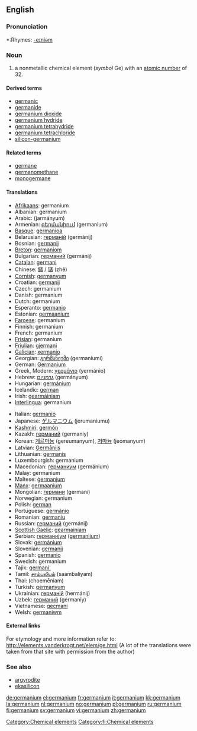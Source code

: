 ==English==
{{elements|Ge|gallium|Ga|arsenic|As}}

===Pronunciation===
*:Rhymes: [[Rhymes:English:-eɪniəm|-eɪniəm]]

=== Noun ===
{{en-noun|-}}
{{wikipedia}}

# a nonmetallic chemical element (''symbol'' Ge) with an [[atomic number]] of 32.

====Derived terms====
*[[germanic]]<!--sic-->
*[[germanide]]
*[[germanium dioxide]]
*[[germanium hydride]]
*[[germanium tetrahydride]]
*[[germanium tetrachloride]]
*[[silicon-germanium]]

====Related terms====
*[[germane]]<!--sic-->
*[[germanomethane]]
*[[monogermane]]

==== Translations ====
{{top}}
*[[Afrikaans]]: germanium
*Albanian: germanium
*Arabic: {{ARchar|[[جرمانيوم]]}} (jarmányum) {{m}}
*Armenian: [[գերմանիում]] (germanium)
*[[Basque]]: [[germanioa]]
*Belarusian: [[германій]] (germánij) {{m}}
*Bosnian: [[germanij]]
*[[Breton]]: [[germaniom]]
*Bulgarian: [[германий]] (germánij) {{m}}
*[[Catalan]]: [[germani]]
*Chinese: [[鍺]] / [[锗]] (zhě)
*[[Cornish]]: [[germanyum]]
*Croatian: [[germanij]]
*Czech: germanium
*Danish: germanium
*Dutch: germanium {{n}}
*Esperanto: [[germanio]]
*Estonian: [[germaanium]]
*[[Faroese]]: germanium
*Finnish: germanium
*French: germanium {{m}}
*[[Frisian]]: germanium
*[[Friulian]]: [[gjermani]]
*[[Galician]]: [[xermanio]]
*Georgian: [[გერმანიუმი]] (germaniumi)
*German: [[Germanium]] {{n}}
*Greek, Modern: [[γερμάνιο]] (yermánio) {{n}}
*Hebrew: [[גרמניום]] (germányum)
*Hungarian: [[germánium]]
*Icelandic: [[german]]
*Irish: [[gearmáiniam]]
*[[Interlingua]]: germanium
{{mid}}
*Italian: [[germanio]] {{m}}
*Japanese: [[ゲルマニウム]] (jerumaniumu)
*[[Kashmiri]]: [[germón]]
*Kazakh: [[германий]] (germaniy)
*Korean: [[게르마늄]] (gereumanyum), [[저마늄]] (jeomanyum)
*Latvian: [[Ģermānijs]]
*Lithuanian: [[germanis]]
*Luxembourgish: germanium
*Macedonian: [[германиум]] (germánium) {{m}}
*Malay: germanium
*Maltese: [[ġermanjum]]
*[[Manx]]: [[germaanium]]
*Mongolian: [[германи]] (germani)
*Norwegian: germanium
*Polish: [[german]] {{m}}
*Portuguese: [[germânio]] {{m}}
*Romanian: [[germaniu]] {{n}}
*Russian: [[германий]] (germánij) {{m}}
*[[Scottish Gaelic]]: [[gearmainiam]]
*Serbian: [[германиjум]] ([[germanijum]]) {{m}}
*Slovak: [[germánium]]
*Slovenian: [[germanij]]
*Spanish: [[germanio]] {{m}}
*Swedish: germanium
*Tajik: [[germani']]
*Tamil: [[சாம்பலியம்]] (saambaliyam)
*Thai: {{THchar|[[เจอร์เมเนียม]]}} (choemēniam)
*Turkish: [[germanyum]]
*Ukrainian: [[германій]] (hermánij) {{m}}
*Uzbek: [[германий]] (germaniy)
*Vietnamese: [[gecmani]]
*Welsh: [[germaniwm]]
{{bottom}}

====External links====
For etymology and more information refer to:
http://elements.vanderkrogt.net/elem/ge.html
(A lot of the translations were taken from that site with permission from the author)

[[Category:Chemical elements]]

===See also===
*[[argyrodite]]
*[[ekasilicon]]<!--Mendeleev’s name for germanium-->

[[Category:fi:Chemical elements]]

[[de:germanium]]
[[el:germanium]]
[[fr:germanium]]
[[it:germanium]]
[[kk:germanium]]
[[la:germanium]]
[[nl:germanium]]
[[no:germanium]]
[[pl:germanium]]
[[ru:germanium]]
[[fi:germanium]]
[[sv:germanium]]
[[vi:germanium]]
[[zh:germanium]]